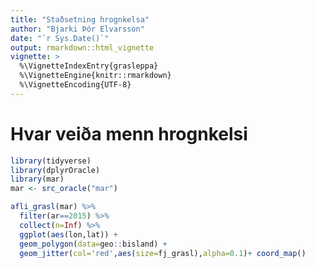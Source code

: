 ```yaml
---
title: "Staðsetning hrognkelsa"
author: "Bjarki Þór Elvarsson"
date: "`r Sys.Date()`"
output: rmarkdown::html_vignette
vignette: >
  %\VignetteIndexEntry{grasleppa}
  %\VignetteEngine{knitr::rmarkdown}
  %\VignetteEncoding{UTF-8}
---
```


# Hvar veiða menn hrognkelsi

```r
library(tidyverse)
library(dplyrOracle)
library(mar)
mar <- src_oracle("mar")
```

```r
afli_grasl(mar) %>% 
  filter(ar==2015) %>% 
  collect(n=Inf) %>% 
  ggplot(aes(lon,lat)) + 
  geom_polygon(data=geo::bisland) + 
  geom_jitter(col='red',aes(size=fj_grasl),alpha=0.1)+ coord_map()
```

